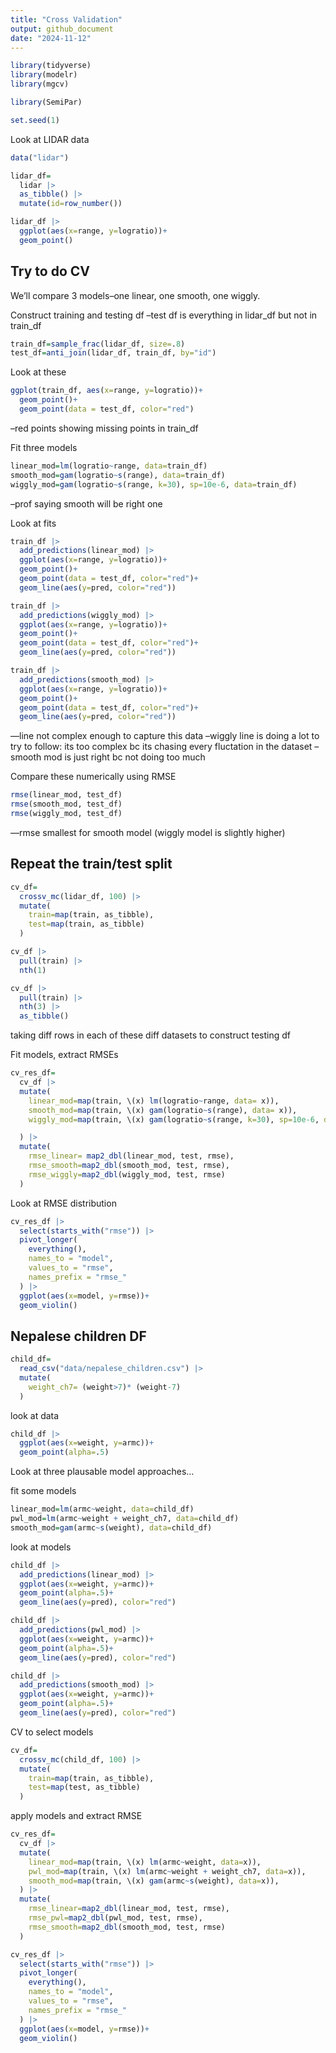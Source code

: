 ```yaml
---
title: "Cross Validation"
output: github_document
date: "2024-11-12"
---
```


```r
library(tidyverse)
library(modelr)
library(mgcv)

library(SemiPar)

set.seed(1)
```

Look at LIDAR data
```r
data("lidar")

lidar_df=
  lidar |> 
  as_tibble() |> 
  mutate(id=row_number())
```

```r
lidar_df |> 
  ggplot(aes(x=range, y=logratio))+
  geom_point()
```

## Try to do CV

We'll compare 3 models--one linear, one smooth, one wiggly.

Construct training and testing df
--test df is everything in lidar_df but not in train_df
```r
train_df=sample_frac(lidar_df, size=.8)
test_df=anti_join(lidar_df, train_df, by="id")
```

Look at these
```r
ggplot(train_df, aes(x=range, y=logratio))+
  geom_point()+
  geom_point(data = test_df, color="red")
```
--red points showing missing points in train_df 


Fit three models
```r
linear_mod=lm(logratio~range, data=train_df)
smooth_mod=gam(logratio~s(range), data=train_df)
wiggly_mod=gam(logratio~s(range, k=30), sp=10e-6, data=train_df)
```
--prof saying smooth will be right one

Look at fits
```r
train_df |> 
  add_predictions(linear_mod) |> 
  ggplot(aes(x=range, y=logratio))+
  geom_point()+
  geom_point(data = test_df, color="red")+
  geom_line(aes(y=pred, color="red"))

train_df |> 
  add_predictions(wiggly_mod) |> 
  ggplot(aes(x=range, y=logratio))+
  geom_point()+
  geom_point(data = test_df, color="red")+
  geom_line(aes(y=pred, color="red"))

train_df |> 
  add_predictions(smooth_mod) |> 
  ggplot(aes(x=range, y=logratio))+
  geom_point()+
  geom_point(data = test_df, color="red")+
  geom_line(aes(y=pred, color="red"))
```
---line not complex enough to capture this data
--wiggly line is doing a lot to try to follow: its too complex bc its chasing every fluctation in the dataset
--smooth mod is just right bc not doing too much


Compare these numerically using RMSE
```r
rmse(linear_mod, test_df)
rmse(smooth_mod, test_df)
rmse(wiggly_mod, test_df)
```
---rmse smallest for smooth model (wiggly model is slightly higher)

## Repeat the train/test split

```r
cv_df=
  crossv_mc(lidar_df, 100) |> 
  mutate(
    train=map(train, as_tibble),
    test=map(train, as_tibble)
  )
```

```r
cv_df |> 
  pull(train) |> 
  nth(1)

cv_df |> 
  pull(train) |> 
  nth(3) |> 
  as_tibble()
```
taking diff rows in each of these diff datasets to construct testing df


Fit models, extract RMSEs
```r
cv_res_df=
  cv_df |> 
  mutate(
    linear_mod=map(train, \(x) lm(logratio~range, data= x)),
    smooth_mod=map(train, \(x) gam(logratio~s(range), data= x)),
    wiggly_mod=map(train, \(x) gam(logratio~s(range, k=30), sp=10e-6, data= x))

  ) |> 
  mutate(
    rmse_linear= map2_dbl(linear_mod, test, rmse),
    rmse_smooth=map2_dbl(smooth_mod, test, rmse),
    rmse_wiggly=map2_dbl(wiggly_mod, test, rmse)
  )
```

Look at RMSE distribution
```r
cv_res_df |> 
  select(starts_with("rmse")) |> 
  pivot_longer(
    everything(),
    names_to = "model",
    values_to = "rmse",
    names_prefix = "rmse_"
  ) |> 
  ggplot(aes(x=model, y=rmse))+
  geom_violin()
```

## Nepalese children DF
```r
child_df=
  read_csv("data/nepalese_children.csv") |> 
  mutate(
    weight_ch7= (weight>7)* (weight-7)
  )
```

look at data
```r
child_df |> 
  ggplot(aes(x=weight, y=armc))+
  geom_point(alpha=.5)
```

Look at three plausable model approaches...

fit some models
```r
linear_mod=lm(armc~weight, data=child_df)
pwl_mod=lm(armc~weight + weight_ch7, data=child_df)
smooth_mod=gam(armc~s(weight), data=child_df)
```

look at models
```r
child_df |> 
  add_predictions(linear_mod) |> 
  ggplot(aes(x=weight, y=armc))+
  geom_point(alpha=.5)+
  geom_line(aes(y=pred), color="red")

child_df |> 
  add_predictions(pwl_mod) |> 
  ggplot(aes(x=weight, y=armc))+
  geom_point(alpha=.5)+
  geom_line(aes(y=pred), color="red")

child_df |> 
  add_predictions(smooth_mod) |> 
  ggplot(aes(x=weight, y=armc))+
  geom_point(alpha=.5)+
  geom_line(aes(y=pred), color="red")
```

CV to select models
```r
cv_df=
  crossv_mc(child_df, 100) |> 
  mutate(
    train=map(train, as_tibble),
    test=map(test, as_tibble)
  )
```

apply models and extract RMSE
```r
cv_res_df=
  cv_df |> 
  mutate(
    linear_mod=map(train, \(x) lm(armc~weight, data=x)),
    pwl_mod=map(train, \(x) lm(armc~weight + weight_ch7, data=x)),
    smooth_mod=map(train, \(x) gam(armc~s(weight), data=x)),
  ) |> 
  mutate(
    rmse_linear=map2_dbl(linear_mod, test, rmse),
    rmse_pwl=map2_dbl(pwl_mod, test, rmse),
    rmse_smooth=map2_dbl(smooth_mod, test, rmse)
  )
```

```r
cv_res_df |> 
  select(starts_with("rmse")) |> 
  pivot_longer(
    everything(),
    names_to = "model",
    values_to = "rmse",
    names_prefix = "rmse_"
  ) |> 
  ggplot(aes(x=model, y=rmse))+
  geom_violin()
```


